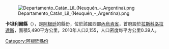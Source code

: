 [[Image:Departamento_Catán_Lil_(Neuquén_-_Argentina).png|right]]

'''卡坦利爾縣'''（{{lang-es|Departamento Catán Lil}}），是[[阿根廷|阿根廷]]的縣份，位於該國西部[[內烏肯省|內烏肯省]]，首府設於[[拉斯科洛拉達斯|拉斯科洛拉達斯]]，面積5,490平方公里，2010年人口2,155，人口密度每平方公里0.39人。

{{coord|39|33|24|S|70|35|38|W|source:kolossus-eswiki|display=title}}

{{Argentina-geo-stub}}
[[Category:阿根廷縣份|Category:阿根廷縣份]]